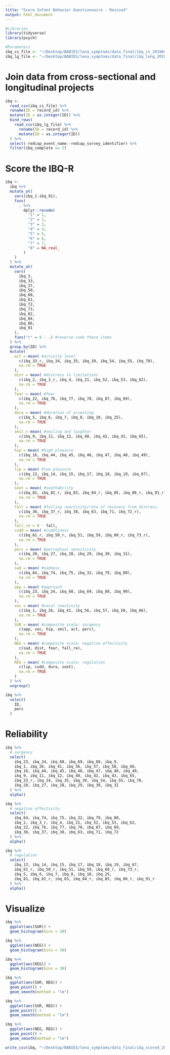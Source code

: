 ```yaml
---
title: "Score Infant Behavior Questionnaire - Revised"
output: html_document
---
```


```r
#Libraries
library(tidyverse)
library(psych)

#Parameters
ibq_cs_file <- "~/Desktop/BABIES/lena_symptoms/data_final/ibq_cs_20190413.csv"
ibq_lg_file <- "~/Desktop/BABIES/lena_symptoms/data_final/ibq_long_20190726.csv"
```


# Join data from cross-sectional and longitudinal projects
```r
ibq <-
  read_csv(ibq_cs_file) %>% 
  rename(ID = record_id) %>% 
  mutate(ID = as.integer(ID)) %>% 
  bind_rows(
    read_csv(ibq_lg_file) %>% 
      rename(ID = record_id) %>% 
      mutate(ID = as.integer(ID))
  ) %>% 
  select(-redcap_event_name:-redcap_survey_identifier) %>% 
  filter(ibq_complete == 2)
```

# Score the IBQ-R
```r
ibq <- 
  ibq %>% 
  mutate_at(
    vars(ibq_1:ibq_91),
    funs(
      . %>% 
        dplyr::recode(
          "1" = 1,
          "2" = 2,
          "3" = 3,
          "4" = 4,
          "5" = 5,
          "6" = 6,
          "7" = 7,
          "8" = NA_real_
        )
    )
  ) %>% 
  mutate_at(
    vars(
      ibq_3,
      ibq_33,
      ibq_37,
      ibq_50,
      ibq_60,
      ibq_61,
      ibq_72,
      ibq_73,
      ibq_82,
      ibq_84,
      ibq_86,
      ibq_91
    ),
    funs("r" = 8 - .) #reverse code these items
  ) %>% 
  group_by(ID) %>% 
  mutate(
    act = mean( #activity level 
      c(ibq_33_r, ibq_34, ibq_35, ibq_39, ibq_54, ibq_55, ibq_70), 
      na.rm = TRUE
    ),
    dist = mean( #distress to limitations
      c(ibq_2, ibq_3_r, ibq_4, ibq_21, ibq_52, ibq_53, ibq_62), 
      na.rm = TRUE
    ),
    fear = mean( #fear
      c(ibq_22, ibq_76, ibq_77, ibq_78, ibq_87, ibq_89), 
      na.rm = TRUE
    ),
    dura = mean( #duration of orienting
      c(ibq_5, ibq_6, ibq_7, ibq_8, ibq_10, ibq_25), 
      na.rm = TRUE
    ),
    smil = mean( #smiling and laughter
      c(ibq_9, ibq_11, ibq_12, ibq_40, ibq_42, ibq_43, ibq_65), 
      na.rm = TRUE
    ),
    hip = mean( #high pleasure
      c(ibq_16, ibq_44, ibq_45, ibq_46, ibq_47, ibq_48, ibq_49), 
      na.rm = TRUE
    ),
    lip = mean( #low pleasure
      c(ibq_13, ibq_14, ibq_15, ibq_17, ibq_18, ibq_19, ibq_67), 
      na.rm = TRUE
    ),
    soot = mean( #soothability
      c(ibq_81, ibq_82_r, ibq_83, ibq_84_r, ibq_85, ibq_86_r, ibq_91_r), 
      na.rm = TRUE
    ),
    fall = mean( #falling reactivity/rate of recovery from distress
      c(ibq_36, ibq_37_r, ibq_38, ibq_63, ibq_71, ibq_72_r), 
      na.rm = TRUE
    ),
    fall_re = 8 - fall,
    cudd = mean( #cuddliness
      c(ibq_61_r, ibq_50_r, ibq_51, ibq_59, ibq_60_r, ibq_73_r), 
      na.rm = TRUE
    ),
    perc = mean( #perceptual sensitivity
      c(ibq_20, ibq_27, ibq_28, ibq_29, ibq_30, ibq_31), 
      na.rm = TRUE
    ),
    sad = mean( #sadness
      c(ibq_64, ibq_74, ibq_75, ibq_32, ibq_79, ibq_80), 
      na.rm = TRUE
    ),
    app = mean( #approach
      c(ibq_23, ibq_24, ibq_68, ibq_69, ibq_88, ibq_90), 
      na.rm = TRUE
    ),
    voc = mean( #vocal reactivity
      c(ibq_1, ibq_26, ibq_41, ibq_56, ibq_57, ibq_58, ibq_66), 
      na.rm = TRUE
    ),
    SUR = mean( #composite scale: surgency 
      c(app, voc, hip, smil, act, perc), 
      na.rm = TRUE
    ),
    NEG = mean( #composite scale: negative affectivity 
      c(sad, dist, fear, fall_re),
      na.rm = TRUE 
    ),
    REG = mean( #composite scale: regulation
      c(lip, cudd, dura, soot),
      na.rm = TRUE 
    )
  ) %>% 
  ungroup()

ibq %>% 
  select(
    ID,
    perc
  )
```

# Reliability
```r
ibq %>% 
  # surgency
  select(
    ibq_23, ibq_24, ibq_68, ibq_69, ibq_88, ibq_9,
    ibq_1, ibq_26, ibq_41, ibq_56, ibq_57, ibq_58, ibq_66,
    ibq_16, ibq_44, ibq_45, ibq_46, ibq_47, ibq_48, ibq_49,
    ibq_9, ibq_11, ibq_12, ibq_40, ibq_42, ibq_43, ibq_65,
    ibq_33_r, ibq_34, ibq_35, ibq_39, ibq_54, ibq_55, ibq_70,
    ibq_20, ibq_27, ibq_28, ibq_29, ibq_30, ibq_31
  ) %>% 
  alpha()
```

```r
ibq %>% 
  # negative affectivity
  select(
    ibq_64, ibq_74, ibq_75, ibq_32, ibq_79, ibq_80,
    ibq_2, ibq_3_r, ibq_4, ibq_21, ibq_52, ibq_53, ibq_62,
    ibq_22, ibq_76, ibq_77, ibq_78, ibq_87, ibq_89,
    ibq_36, ibq_37, ibq_38, ibq_63, ibq_71, ibq_72
  ) %>% 
  alpha()
```

```r
ibq %>% 
  # regulation
  select(
    ibq_13, ibq_14, ibq_15, ibq_17, ibq_18, ibq_19, ibq_67,
    ibq_61_r, ibq_50_r, ibq_51, ibq_59, ibq_60_r, ibq_73_r,
    ibq_5, ibq_6, ibq_7, ibq_8, ibq_10, ibq_25,
    ibq_81, ibq_82_r, ibq_83, ibq_84_r, ibq_85, ibq_86_r, ibq_91_r
  ) %>% 
  alpha()
```
# Visualize

```r
ibq %>% 
  ggplot(aes(SUR)) +
  geom_histogram(bins = 30) 

ibq %>% 
  ggplot(aes(NEG)) +
  geom_histogram(bins = 30) 

ibq %>% 
  ggplot(aes(REG)) +
  geom_histogram(bins = 30) 
```

```r
ibq %>% 
  ggplot(aes(SUR, NEG)) +
  geom_point() +
  geom_smooth(method = "lm")

ibq %>% 
  ggplot(aes(SUR, REG)) +
  geom_point() +
  geom_smooth(method = "lm")

ibq %>% 
  ggplot(aes(NEG, REG)) +
  geom_point() +
  geom_smooth(method = "lm")
```

```r
write_csv(ibq, "~/Desktop/BABIES/lena_symptoms/data_final/ibq_scored_20191105.csv")
```

